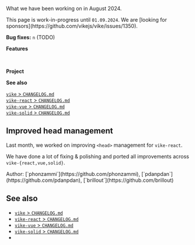 
What we have been working on in August 2024.

<Construction>
 This page is work-in-progress until <code>01.09.2024</code>.
</Construction>

<Contribution>
  We are [looking for sponsors](https://github.com/vikejs/vike/issues/1350).
</Contribution>

**Bug fixes:** `n` (TODO)

**Features**

<Link href="#improved-head-management" /><br/>

**Project**

**See also**

[`vike` > `CHANGELOG.md`](https://github.com/vikejs/vike/blob/main/CHANGELOG.md)  
[`vike-react` > `CHANGELOG.md`](https://github.com/vikejs/vike-react/blob/main/packages/vike-react/CHANGELOG.md)  
[`vike-vue` > `CHANGELOG.md`](https://github.com/vikejs/vike-vue/blob/main/packages/vike-vue/CHANGELOG.md)  
[`vike-solid` > `CHANGELOG.md`](https://github.com/vikejs/vike-solid/blob/main/CHANGELOG.md)  


## Improved head management

Last month, we worked on <Link href="/head-tags">improving `<head>` management</Link> for `vike-react`.

We have done a lot of fixing & polishing and ported all improvements across `vike-{react,vue,solid}`.

<Contribution>
  Author: [`phonzammi`](https://github.com/phonzammi), [`pdanpdan`](https://github.com/pdanpdan), [`brillout`](https://github.com/brillout)
</Contribution>


## See also

- [`vike` > `CHANGELOG.md`](https://github.com/vikejs/vike/blob/main/CHANGELOG.md)
- [`vike-react` > `CHANGELOG.md`](https://github.com/vikejs/vike-react/blob/main/packages/vike-react/CHANGELOG.md)
- [`vike-vue` > `CHANGELOG.md`](https://github.com/vikejs/vike-vue/blob/main/packages/vike-vue/CHANGELOG.md)
- [`vike-solid` > `CHANGELOG.md`](https://github.com/vikejs/vike-solid/blob/main/CHANGELOG.md)
- <Link href="/releases" />
